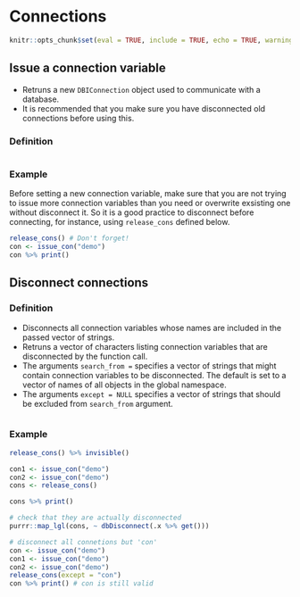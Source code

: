 # Connections

```r

knitr::opts_chunk$set(eval = TRUE, include = TRUE, echo = TRUE, warning = FALSE, collapse = TRUE)
```

## Issue a connection variable {#issue-con}

- Retruns a new `DBIConnection` object used to communicate with a database.
- It is recommended that you make sure you have disconnected old connections before using this.

### Definition


```r
```

### Example

Before setting a new connection variable, make sure that you are not trying to issue more connection variables than you need or overwrite exsisting one without disconnect it. So it is a good practice to disconnect before connecting, for instance, using `release_cons` defined below.

```r
release_cons() # Don't forget!
con <- issue_con("demo")
con %>% print()
```

## Disconnect connections {#release-cons}

### Definition

- Disconnects all connection variables whose names are included in the passed vector of strings.
- Retruns a vector of characters listing connection variables that are disconnected by the function call.
- The arguments `search_from = ` specifies a vector of strings that might contain connection variables to be disconnected. The default is set to a vector of names of all objects in the global namespace.
- The arguments `except = NULL` specifies a vector of strings that should be excluded from `search_from` argument.  

```r
```

### Example

```r
release_cons() %>% invisible()

con1 <- issue_con("demo")
con2 <- issue_con("demo")
cons <- release_cons()

cons %>% print()

# check that they are actually disconnected
purrr::map_lgl(cons, ~ dbDisconnect(.x %>% get()))

# disconnect all connetions but 'con'
con <- issue_con("demo")
con1 <- issue_con("demo")
con2 <- issue_con("demo")
release_cons(except = "con")
con %>% print() # con is still valid
```

